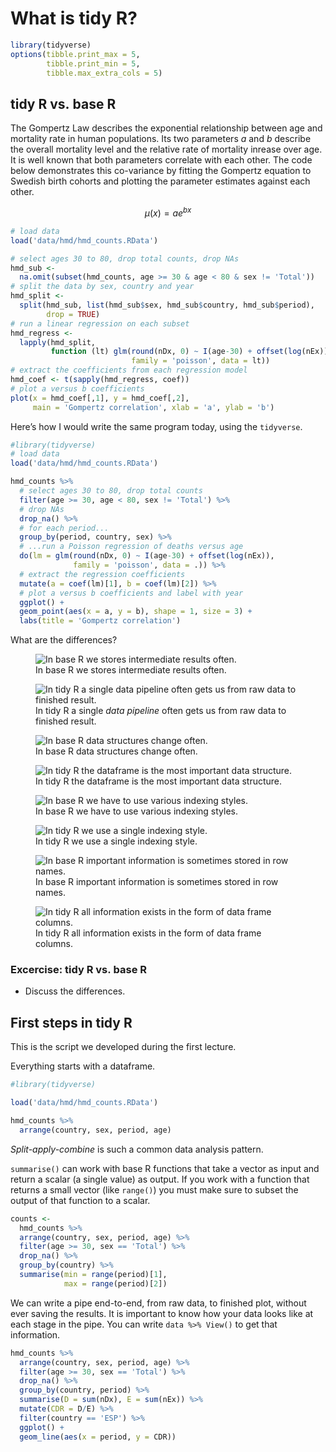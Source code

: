 What is tidy R?
===============

```r
library(tidyverse)
options(tibble.print_max = 5,
        tibble.print_min = 5,
        tibble.max_extra_cols = 5)
```

tidy R vs. base R
-----------------

The Gompertz Law describes the exponential relationship between age and mortality rate in human populations. Its two parameters $a$ and $b$ describe the overall mortality level and the relative rate of mortality inrease over age. It is well known that both parameters correlate with each other. The code below demonstrates this co-variance by fitting the Gompertz equation to Swedish birth cohorts and plotting the parameter estimates against each other.

$$
\mu(x) = ae^{bx}
$$

```r
# load data
load('data/hmd/hmd_counts.RData')

# select ages 30 to 80, drop total counts, drop NAs
hmd_sub <-
  na.omit(subset(hmd_counts, age >= 30 & age < 80 & sex != 'Total'))
# split the data by sex, country and year
hmd_split <-
  split(hmd_sub, list(hmd_sub$sex, hmd_sub$country, hmd_sub$period),
        drop = TRUE)
# run a linear regression on each subset
hmd_regress <-
  lapply(hmd_split,
         function (lt) glm(round(nDx, 0) ~ I(age-30) + offset(log(nEx)),
                           family = 'poisson', data = lt))
# extract the coefficients from each regression model
hmd_coef <- t(sapply(hmd_regress, coef))
# plot a versus b coefficients
plot(x = hmd_coef[,1], y = hmd_coef[,2],
     main = 'Gompertz correlation', xlab = 'a', ylab = 'b')
```

Here's how I would write the same program today, using the `tidyverse`.

```r
#library(tidyverse)
# load data
load('data/hmd/hmd_counts.RData')

hmd_counts %>%
  # select ages 30 to 80, drop total counts
  filter(age >= 30, age < 80, sex != 'Total') %>%
  # drop NAs
  drop_na() %>%
  # for each period...
  group_by(period, country, sex) %>%
  # ...run a Poisson regression of deaths versus age
  do(lm = glm(round(nDx, 0) ~ I(age-30) + offset(log(nEx)),
              family = 'poisson', data = .)) %>%
  # extract the regression coefficients
  mutate(a = coef(lm)[1], b = coef(lm)[2]) %>%
  # plot a versus b coefficients and label with year
  ggplot() +
  geom_point(aes(x = a, y = b), shape = 1, size = 3) +
  labs(title = 'Gompertz correlation')
```

What are the differences?

![In base R we stores intermediate results often.](assets/assignment.png)

![In tidy R a single *data pipeline* often gets us from raw data to finished result.](assets/pipes.png)

![In base R data structures change often.](assets/various_data_structures.png)

![In tidy R the dataframe is the most important data structure.](assets/single_data_structure.png)

![In base R we have to use various indexing styles.](assets/various_indexing_styles.png)

![In tidy R we use a single indexing style.](assets/single_indexing_style.png)

![In base R important information is sometimes stored in row names.](assets/info_in_rownames.png)

![In tidy R all information exists in the form of data frame columns.](assets/variable_in_its_own_column.png)

### Excercise: tidy R vs. base R

- Discuss the differences.

First steps in tidy R
---------------------

This is the script we developed during the first lecture.

Everything starts with a dataframe.

```r
#library(tidyverse)

load('data/hmd/hmd_counts.RData')

hmd_counts %>%
  arrange(country, sex, period, age)
```

*Split-apply-combine* is such a common data analysis pattern.

`summarise()` can work with base R functions that take a vector as input and return a scalar (a single value) as output. If you work with a function that returns a small vector (like `range()`) you must make sure to subset the output of that function to a scalar.

```r
counts <-
  hmd_counts %>%
  arrange(country, sex, period, age) %>%
  filter(age >= 30, sex == 'Total') %>%
  drop_na() %>%
  group_by(country) %>%
  summarise(min = range(period)[1],
            max = range(period)[2])
```

We can write a pipe end-to-end, from raw data, to finished plot, without ever saving the results. It is important to know how your data looks like at each stage in the pipe. You can write `data %>% View()` to get that information.

```r
hmd_counts %>%
  arrange(country, sex, period, age) %>%
  filter(age >= 30, sex == 'Total') %>%
  drop_na() %>%
  group_by(country, period) %>%
  summarise(D = sum(nDx), E = sum(nEx)) %>%
  mutate(CDR = D/E) %>%
  filter(country == 'ESP') %>%
  ggplot() +
  geom_line(aes(x = period, y = CDR))
```
